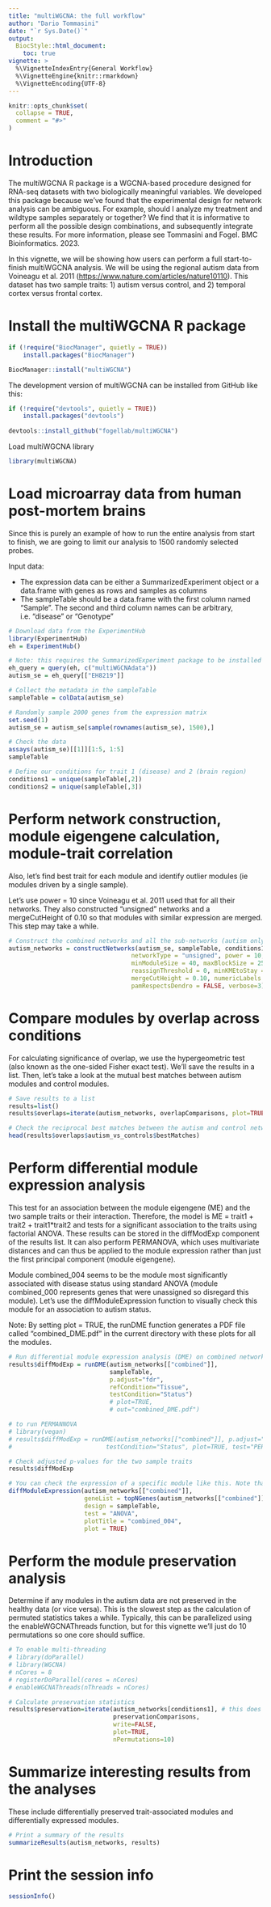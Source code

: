 ```yaml
---
title: "multiWGCNA: the full workflow"
author: "Dario Tommasini"
date: "`r Sys.Date()`"
output: 
  BiocStyle::html_document:
    toc: true
vignette: >
  %\VignetteIndexEntry{General Workflow}
  %\VignetteEngine{knitr::rmarkdown}
  %\VignetteEncoding{UTF-8}
---
```


```r
knitr::opts_chunk$set(
  collapse = TRUE,
  comment = "#>"
)
```

# Introduction

The multiWGCNA R package is a WGCNA-based procedure designed for RNA-seq datasets with two biologically meaningful variables. We developed this package because we've found that the experimental design for network analysis can be ambiguous. For example, should I analyze my treatment and wildtype samples separately or together? We find that it is informative to perform all the possible design combinations, and subsequently integrate these results. For more information, please see Tommasini and Fogel. BMC Bioinformatics. 2023.

In this vignette, we will be showing how users can perform a full start-to-finish multiWGCNA analysis. We will be using the regional autism data from Voineagu et al. 2011 (<https://www.nature.com/articles/nature10110>). This dataset has two sample traits: 1) autism versus control, and 2) temporal cortex versus frontal cortex.

# Install the multiWGCNA R package

```r
if (!require("BiocManager", quietly = TRUE))
    install.packages("BiocManager")

BiocManager::install("multiWGCNA")
```

The development version of multiWGCNA can be installed from GitHub like this:

```r
if (!require("devtools", quietly = TRUE))
    install.packages("devtools")
    
devtools::install_github("fogellab/multiWGCNA")
```

Load multiWGCNA library

```r
library(multiWGCNA)
```

# Load microarray data from human post-mortem brains

Since this is purely an example of how to run the entire analysis from start to finish, we are going to limit our analysis to 1500 randomly selected probes.

Input data:

-   The expression data can be either a SummarizedExperiment object or a data.frame with genes as rows and samples as columns
-   The sampleTable should be a data.frame with the first column named "Sample". The second and third column names can be arbitrary, i.e. "disease" or "Genotype"

```r
# Download data from the ExperimentHub
library(ExperimentHub)
eh = ExperimentHub()

# Note: this requires the SummarizedExperiment package to be installed
eh_query = query(eh, c("multiWGCNAdata"))
autism_se = eh_query[["EH8219"]]

# Collect the metadata in the sampleTable
sampleTable = colData(autism_se)

# Randomly sample 2000 genes from the expression matrix
set.seed(1)
autism_se = autism_se[sample(rownames(autism_se), 1500),]

# Check the data
assays(autism_se)[[1]][1:5, 1:5]
sampleTable

# Define our conditions for trait 1 (disease) and 2 (brain region)
conditions1 = unique(sampleTable[,2])
conditions2 = unique(sampleTable[,3])
```

# Perform network construction, module eigengene calculation, module-trait correlation

Also, let's find best trait for each module and identify outlier modules (ie modules driven by a single sample).

Let's use power = 10 since Voineagu et al. 2011 used that for all their networks. They also constructed "unsigned" networks and a mergeCutHeight of 0.10 so that modules with similar expression are merged. This step may take a while.

```r
# Construct the combined networks and all the sub-networks (autism only, controls only, FC only, and TC only)
autism_networks = constructNetworks(autism_se, sampleTable, conditions1, conditions2,
                                  networkType = "unsigned", power = 10,
                                  minModuleSize = 40, maxBlockSize = 25000,
                                  reassignThreshold = 0, minKMEtoStay = 0.7,
                                  mergeCutHeight = 0.10, numericLabels = TRUE,
                                  pamRespectsDendro = FALSE, verbose=3)
```

# Compare modules by overlap across conditions

For calculating significance of overlap, we use the hypergeometric test (also known as the one-sided Fisher exact test). We'll save the results in a list. Then, let's take a look at the mutual best matches between autism modules and control modules.

```r
# Save results to a list
results=list()
results$overlaps=iterate(autism_networks, overlapComparisons, plot=TRUE)

# Check the reciprocal best matches between the autism and control networks
head(results$overlaps$autism_vs_controls$bestMatches)
```

# Perform differential module expression analysis

This test for an association between the module eigengene (ME) and the two sample traits or their interaction. Therefore, the model is ME = trait1 + trait2 + trait1\*trait2 and tests for a significant association to the traits using factorial ANOVA. These results can be stored in the diffModExp component of the results list. It can also perform PERMANOVA, which uses multivariate distances and can thus be applied to the module expression rather than just the first principal component (module eigengene).

Module combined_004 seems to be the module most significantly associated with disease status using standard ANOVA (module combined_000 represents genes that were unassigned so disregard this module). Let's use the diffModuleExpression function to visually check this module for an association to autism status.

Note: By setting plot = TRUE, the runDME function generates a PDF file called "combined_DME.pdf" in the current directory with these plots for all the modules.

```r
# Run differential module expression analysis (DME) on combined networks
results$diffModExp = runDME(autism_networks[["combined"]], 
                            sampleTable, 
                            p.adjust="fdr", 
                            refCondition="Tissue", 
                            testCondition="Status") 
                            # plot=TRUE, 
                            # out="combined_DME.pdf")

# to run PERMANNOVA
# library(vegan)
# results$diffModExp = runDME(autism_networks[["combined"]], p.adjust="fdr", refCondition="Tissue", 
#                          testCondition="Status", plot=TRUE, test="PERMANOVA", out="PERMANOVA_DME.pdf")

# Check adjusted p-values for the two sample traits
results$diffModExp

# You can check the expression of a specific module like this. Note that the values reported in the bottom panel title are p-values and not FDR-adjusted like in results$diffModExp
diffModuleExpression(autism_networks[["combined"]], 
                     geneList = topNGenes(autism_networks[["combined"]], "combined_004"), 
                     design = sampleTable,
                     test = "ANOVA",
                     plotTitle = "combined_004",
                     plot = TRUE)
```

# Perform the module preservation analysis

Determine if any modules in the autism data are not preserved in the healthy data (or vice versa). This is the slowest step as the calculation of permuted statistics takes a while. Typically, this can be parallelized using the enableWGCNAThreads function, but for this vignette we'll just do 10 permutations so one core should suffice.

```r
# To enable multi-threading
# library(doParallel)
# library(WGCNA)
# nCores = 8
# registerDoParallel(cores = nCores)
# enableWGCNAThreads(nThreads = nCores)

# Calculate preservation statistics
results$preservation=iterate(autism_networks[conditions1], # this does autism vs control; change to "conditions2" to perform comparison between FC and TC
                             preservationComparisons, 
                             write=FALSE, 
                             plot=TRUE, 
                             nPermutations=10)
```

# Summarize interesting results from the analyses

These include differentially preserved trait-associated modules and differentially expressed modules.

```r
# Print a summary of the results
summarizeResults(autism_networks, results)
```

# Print the session info

```r
sessionInfo()
```
